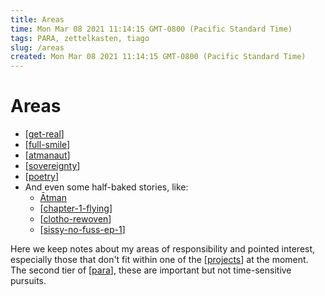 ```yaml
---
title: Areas
time: Mon Mar 08 2021 11:14:15 GMT-0800 (Pacific Standard Time)
tags: PARA, zettelkasten, tiago
slug: /areas
created: Mon Mar 08 2021 11:14:15 GMT-0800 (Pacific Standard Time)
---
```


# Areas

- [[get-real]]
- [[full-smile]]
- [[atmanaut]]
- [[sovereignty]]
- [[poetry]]
- And even some half-baked stories, like:
  - [Ātman](areas/stories/atman)
  - [[chapter-1-flying]]
  - [[clotho-rewoven]]
  - [[sissy-no-fuss-ep-1]]

Here we keep notes about my areas of responsibility and pointed interest, especially those that don't fit within one of the [[projects]] at the moment. The second tier of [[para]], these are important but not time-sensitive pursuits.

[//begin]: # "Autogenerated link references for markdown compatibility"
[get-real]: areas/get-real "Get-Real"
[full-smile]: areas/full-smile "Full Smile"
[atmanaut]: areas/atmanaut "Atmanaut"
[sovereignty]: areas/sovereignty "Sovereignty"
[poetry]: areas/poetry "Poetry"
[chapter-1-flying]: areas/stories/playing-title/chapter-1-flying "Playing Title"
[clotho-rewoven]: areas/stories/clotho-rewoven "Clotho Rewoven - Confessions of Fate"
[sissy-no-fuss-ep-1]: areas/stories/sissy-no-fuss/sissy-no-fuss-ep-1 "Sissy Nofuss"
[projects]: projects "Projects"
[para]: archives/roam/para "PARA method"
[//end]: # "Autogenerated link references"
